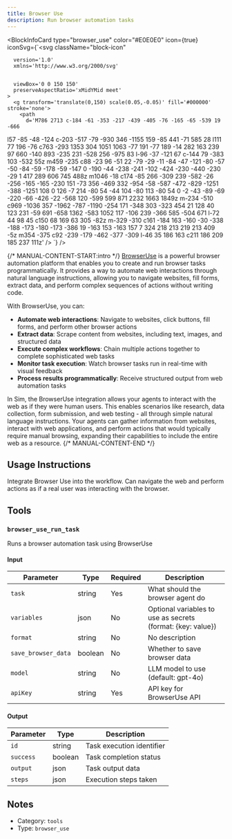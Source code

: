 ```yaml
---
title: Browser Use
description: Run browser automation tasks
---
```



<BlockInfoCard 
  type="browser_use"
  color="#E0E0E0"
  icon={true}
  iconSvg={`<svg className="block-icon"
      
      version='1.0'
      xmlns='http://www.w3.org/2000/svg'
      
      
      viewBox='0 0 150 150'
      preserveAspectRatio='xMidYMid meet'
    >
      <g transform='translate(0,150) scale(0.05,-0.05)' fill='#000000' stroke='none'>
        <path
          d='M786 2713 c-184 -61 -353 -217 -439 -405 -76 -165 -65 -539 19 -666
l57 -85 -48 -124 c-203 -517 -79 -930 346 -1155 159 -85 441 -71 585 28 l111
77 196 -76 c763 -293 1353 304 1051 1063 -77 191 -77 189 -14 282 163 239 97
660 -140 893 -235 231 -528 256 -975 83 l-96 -37 -121 67 c-144 79 -383 103
-532 55z m459 -235 c88 -23 96 -51 22 -79 -29 -11 -84 -47 -121 -80 -57 -50
-84 -59 -178 -59 -147 0 -190 -44 -238 -241 -102 -424 -230 -440 -230 -29 1
417 289 606 745 488z m1046 -18 c174 -85 266 -309 239 -582 -26 -256 -165
-165 -230 151 -73 356 -469 332 -954 -58 -587 -472 -829 -1251 -388 -1251 108
0 126 -7 214 -80 54 -44 104 -80 113 -80 54 0 -2 -43 -89 -69 -220 -66 -426
-22 -568 120 -599 599 871 2232 1663 1849z m-234 -510 c969 -1036 357 -1962
-787 -1190 -254 171 -348 303 -323 454 21 128 40 123 231 -59 691 -658 1362
-583 1052 117 -106 239 -366 585 -504 671 l-72 44 98 45 c150 68 169 63 305
-82z m-329 -310 c161 -184 163 -160 -30 -338 -188 -173 -180 -173 -386 19
-163 153 -163 157 7 324 218 213 219 213 409 -5z m354 -375 c92 -239 -179
-462 -377 -309 l-46 35 186 163 c211 186 209 185 237 111z'
        />
      </g>
    </svg>`}
/>

{/* MANUAL-CONTENT-START:intro */}
[BrowserUse](https://browser-use.com/) is a powerful browser automation platform that enables you to create and run browser tasks programmatically. It provides a way to automate web interactions through natural language instructions, allowing you to navigate websites, fill forms, extract data, and perform complex sequences of actions without writing code.

With BrowserUse, you can:

- **Automate web interactions**: Navigate to websites, click buttons, fill forms, and perform other browser actions
- **Extract data**: Scrape content from websites, including text, images, and structured data
- **Execute complex workflows**: Chain multiple actions together to complete sophisticated web tasks
- **Monitor task execution**: Watch browser tasks run in real-time with visual feedback
- **Process results programmatically**: Receive structured output from web automation tasks

In Sim, the BrowserUse integration allows your agents to interact with the web as if they were human users. This enables scenarios like research, data collection, form submission, and web testing - all through simple natural language instructions. Your agents can gather information from websites, interact with web applications, and perform actions that would typically require manual browsing, expanding their capabilities to include the entire web as a resource.
{/* MANUAL-CONTENT-END */}


## Usage Instructions

Integrate Browser Use into the workflow. Can navigate the web and perform actions as if a real user was interacting with the browser.



## Tools

### `browser_use_run_task`

Runs a browser automation task using BrowserUse

#### Input

| Parameter | Type | Required | Description |
| --------- | ---- | -------- | ----------- |
| `task` | string | Yes | What should the browser agent do |
| `variables` | json | No | Optional variables to use as secrets \(format: \{key: value\}\) |
| `format` | string | No | No description |
| `save_browser_data` | boolean | No | Whether to save browser data |
| `model` | string | No | LLM model to use \(default: gpt-4o\) |
| `apiKey` | string | Yes | API key for BrowserUse API |

#### Output

| Parameter | Type | Description |
| --------- | ---- | ----------- |
| `id` | string | Task execution identifier |
| `success` | boolean | Task completion status |
| `output` | json | Task output data |
| `steps` | json | Execution steps taken |



## Notes

- Category: `tools`
- Type: `browser_use`
